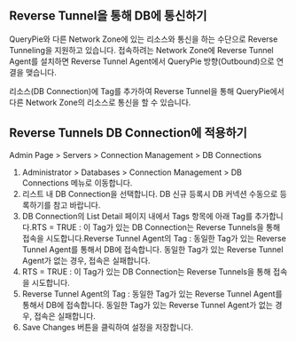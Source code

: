 ## Reverse Tunnel을 통해 DB에 통신하기
QueryPie와 다른 Network Zone에 있는 리소스와 통신을 하는 수단으로 Reverse Tunneling을 지원하고 있습니다. 접속하려는 Network Zone에 Reverse Tunnel Agent를 설치하면 Reverse Tunnel Agent에서 QueryPie 방향(Outbound)으로 연결을 맺습니다.

리소스(DB Connection)에 Tag를 추가하여 Reverse Tunnel을 통해 QueryPie에서 다른 Network Zone의 리소스로 통신을 할 수 있습니다.

## Reverse Tunnels DB Connection에 적용하기
Admin Page > Servers > Connection Management > DB Connections

1. Administrator > Databases > Connection Management > DB Connections 메뉴로 이동합니다.
2. 리스트 내 DB Connection을 선택합니다. DB 신규 등록시 DB 커넥션 수동으로 등록하기를 참고 바랍니다.
3. DB Connection의 List Detail 페이지 내에서 Tags 항목에 아래 Tag를 추가합니다.RTS = TRUE : 이 Tag가 있는 DB Connection는 Reverse Tunnels을 통해 접속을 시도합니다.Reverse Tunnel Agent의 Tag : 동일한 Tag가 있는 Reverse Tunnel Agent를 통해서 DB에 접속합니다. 동일한 Tag가 있는 Reverse Tunnel Agent가 없는 경우, 접속은 실패합니다.
  1. RTS = TRUE : 이 Tag가 있는 DB Connection는 Reverse Tunnels을 통해 접속을 시도합니다.
  2. Reverse Tunnel Agent의 Tag : 동일한 Tag가 있는 Reverse Tunnel Agent를 통해서 DB에 접속합니다. 동일한 Tag가 있는 Reverse Tunnel Agent가 없는 경우, 접속은 실패합니다.
4. Save Changes 버튼을 클릭하여 설정을 저장합니다.
